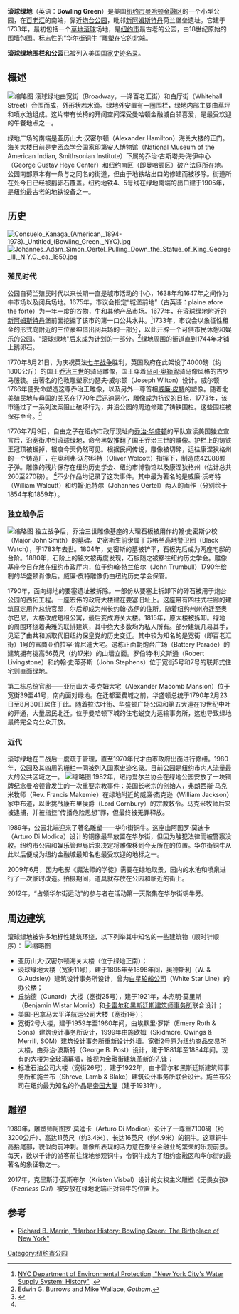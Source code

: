 {{Infobox NRHP | name =滚球绿地围栏和公园
  | nrhp_type = 
  | image = Wpdms_20020923b_bowling_green_composite.jpg
  | location= [[纽约市|纽约市]][[百老汇|百老汇]]南端
  | coordinates = {{coord|40|42|18|N|74|0|49|W|region:US-NY_type:landmark|display=inline,title}}
  | built =1733年
 | added = 1980年4月9日<ref name="nris">{{NRISref|2008a}}</ref>
 | refnum=80002673
}}
'''滚球绿地'''（英语：'''Bowling Green'''）是美国[[纽约市|纽约市]][[曼哈顿金融区|曼哈顿金融区]]的一个小型公园，在[[百老汇|百老汇]]的南端，靠近[[炮台公园|炮台公园]]，毗邻[[新阿姆斯特丹|新阿姆斯特丹]]荷兰堡垒遗址。它建于1733年，最初包括一个[[草地滚球|草地滚球]]场地，是[[纽约市|纽约市]]最古老的公园，由18世纪原始的围墙包围。标志性的“[[华尔街铜牛|华尔街铜牛]] ”雕塑在它的北端。

'''滚球绿地围栏和公园'''已被列入美国[[国家史迹名录|国家史迹名录]]。

== 概述 ==
[[File:Bowling_Green_fountain_New_York_City_2014.jpeg|缩略图]]
滚球绿地由宽街（Broadway，一译百老汇街）和白厅街（Whitehall Street）合围而成，外形状若水滴。绿地外安置有一圈围栏，绿地内部主要由草坪和喷水池组成。这片带有长椅的开阔空间深受曼哈顿金融城白领喜爱，是最受欢迎的午餐地点之一。

绿地广场的南端是亚历山大·汉密尔顿（Alexander Hamilton）海关大楼的正门。海关大楼目前是史密森学会国家印第安人博物馆（National Museum of the American Indian, Smithsonian Institute）下属的乔治·古斯塔夫·海伊中心（George Gustav Heye Center）和纽约南区（即曼哈顿区）破产法庭所在地。公园南部原本有一条与之同名的街道，但由于地铁站出口的修建而被移除。街道所在处今日已经被鹅卵石覆盖。纽约地铁4、5号线在绿地南端的出口建于1905年，是纽约最古老的地铁设备之一。

==历史==
[[File:Consuelo_Kanaga_(American,_1894-1978)._Untitled_(Bowling_Green,_NYC).jpg|thumb]]
[[File:Johannes_Adam_Simon_Oertel_Pulling_Down_the_Statue_of_King_George_III,_N.Y.C._ca._1859.jpg|left]]

===殖民时代===
公园自荷兰殖民时代以来长期一直是城市活动的中心，1638年和1647年之间作为牛市场以及阅兵场地。1675年，市议会指定“城堡前地”（古英语：plaine afore the forte）为一年一度的谷物，牛和其他产品市场。1677年，在滚球绿地附近的[[新阿姆斯特丹|新阿姆斯特丹]]堡前面挖掘了该市的第一口公共水井。<ref>[http://www.nyc.gov/html/dep/html/history.html NYC Department of Environmental Protection, "New York City's Water Supply System: History"] {{webarchive |url=https://web.archive.org/web/20061205063041/http://www.nyc.gov/html/dep/html/history.html |date=December 5, 2006 }}.</ref>1733年，市议会以象征性租金的形式向附近的三位豪绅借出阅兵场的一部分，以此开辟一个可供市民休憩和娱乐的公园。"滚球绿地"后来成为计划的一部分。<ref>Edwin G. Burrows and Mike Wallace, ''Gotham''.</ref>绿地周围的街道直到1744年才铺上鹅卵石。

1770年8月21日，为庆祝英法[[七年战争|七年战争]]胜利，英国政府在此架设了4000磅（约1800公斤）的国王[[乔治三世|乔治三世]]的骑马雕像，国王穿着[[马可·奥勒留|马可·奥勒留]]骑马像风格的古罗马服装。由著名的伦敦雕塑家约瑟夫·威尔顿（Joseph Wilton）设计。威尔顿1766年便受命塑造这尊乔治王雕像，以及另外一尊首相[[威廉·皮特_(查塔姆伯爵)|威廉·皮特]]的塑像。随着北美殖民地与母国的关系在1770年后迅速恶化，雕像成为抗议的目标，1773年，该市通过了一系列法案阻止破坏行为，并沿公园的周边修建了铸铁围栏。这些围栏被保存至今。<ref name=nym>{{cite news|url=http://nymag.com/arts/books/features/robert-sullivan-my-american-revolution-2012-9/|title=Permanent Revolution|publisher=''New York'' magazine|date=2012-09-10|accessdate=2016-12-15|archive-date=2014-04-08|archive-url=https://web.archive.org/web/20140408213414/http://nymag.com/arts/books/features/robert-sullivan-my-american-revolution-2012-9/|dead-url=no}}</ref>

1776年7月9日，自由之子在纽约市政厅现址向[[乔治·华盛顿|乔治·华盛顿]]的军队宣读美国独立宣言后，沿宽街冲到滚球绿地，命令黑奴推翻了国王乔治三世的雕像。护栏上的铸铁王冠顶被锯掉，锯痕今天仍然可见。根据民间传说，雕像被切碎，运往康涅狄格州的一个铸造厂，在奥利弗·沃尔科特（Oliver Wolcott）指挥下，制造成42088颗子弹。雕像的残片保存在纽约历史学会、纽约市博物馆以及康涅狄格州（估计总共260至270磅）。
<ref name=nym/>不少作品均记录了这次事件。其中最为著名的是威廉·沃考特（William Walcutt）和约翰·厄特尔（Johannes Oertel）两人的画作（分别绘于1854年和1859年）。

=== 独立战争后 ===
[[File:Bowling_Green_NYC_1918.jpg|缩略图]]
独立战争后，乔治三世雕像基座的大理石板被用作约翰·史密斯少校（Major John Smith）的墓碑。史密斯生前隶属于苏格兰高地警卫团（Black Watch），于1783年去世。1804年，史密斯的墓被铲平，石板先后成为两座宅邸的台阶。1880年，石阶上的铭文被再度发现，石板随之被移往纽约历史学会。雕像基座今日存放在纽约市政厅内，位于约翰·特兰伯尔（John Trumbull）1790年绘制的华盛顿肖像后。威廉·皮特雕像仍由纽约历史学会保管。

1790年，面向绿地的要塞遗址被拆除。一部份从要塞上拆卸下的碎石被用于炮台公园的西拓工程。一座宏伟的政府大楼建在要塞旧址上。这座带有四柱式柱廊的建筑原定用作总统官邸，尔后却成为州长约翰·杰伊的住所。随着纽约州州府迁至奥尔巴尼，大楼改成短租公寓，最后变成海关大楼。1815年，原大楼被拆卸。绿地的周围环绕着典雅的联排建筑，其中绝大多数均为私人所有。部分建筑几易其手，见证了由共和派取代旧纽约保皇党的历史变迁。其中较为知名的是宽街（即百老汇街）1号的富商亚伯拉罕·肯尼迪大宅。这栋正面朝炮台广场（Battery Parade）的建筑拥有挑高56英尺（约17米）的山墙立面。罗伯特·利文斯通（Robert Livingstone）和约翰·史蒂芬斯（John Stephens）位于宽街5号和7号的联邦式住宅则直面绿地。

第二栋总统官邸——亚历山大·麦克姆大宅（Alexander Macomb Mansion）位于宽街39至41号，南向面对绿地。在迁都至费城之前，华盛顿总统于1790年2月23日至8月30日居住于此。随着拉法叶街、华盛顿广场公园和第五大道在19世纪中叶的开通，大量居民北迁。位于曼哈顿下城的住宅蜕变为运输事务所，这也导致绿地最终完全向公众开放。

=== 近代 ===
滚球绿地在二战后一度疏于管理，直至1970年代才由市政府出面进行修缮。1980年，公园及其四周的栅栏一同被列入国家史迹名录。目前公园是纽约市内人流量最大的公共区域之一。
[[File:The_Custom_House,_New_York,_1799-1815.jpg|缩略图]]
1982年，纽约爱尔兰协会在绿地公园安放了一块铜牌纪念曼哈顿曾发生的一次重要宗教事件：美国长老宗的创始人，弗朗西斯·马克米牧师（Rev. Francis Makemie）在绿地附近的威廉·杰克逊（William Jackson）家中布道，以此挑战康布里侯爵（Lord Cornbury）的宗教敕令。马克米牧师后来被逮捕，并被指控“传播危险思想”罪，但最终被无罪释放。

1989年，公园北端迎来了著名雕塑——华尔街铜牛。这座由阿图罗·莫迪卡（Arturo Di Modica）设计的铜像最早放置在华尔街，但因为触犯法律而被警察没收。纽约市公园和娱乐管理局后来决定将雕像移到今天所在的位置。华尔街铜牛从此以后便成为纽约金融城最知名也最受欢迎的地标之一。

2009年6月，因为电影《魔法师的学徒》需要在绿地取景，园内的水池和喷泉进行了一次临时改造。拍摄期间，道具就存放在公园和临近的街上。

2012年，“占领华尔街运动”的参与者在活动第一天聚集在华尔街铜牛旁。

== 周边建筑 ==
滚球绿地被许多地标性建筑环绕，以下列举其中知名的一些建筑物（顺时针顺序）：
[[File:One_Broadway_May_2010.jpg|缩略图]]
* 亚历山大·汉密尔顿海关大楼（位于绿地正南）；
* 滚球绿地大楼（宽街11号），建于1895年至1898年间，奥德斯利（W. & G.Audsley）建筑设计事务所设计，曾为[[白星航運|白星轮船公司]]（White Star Line）的办公楼；
*丘纳德（Cunard）大楼（宽街25号），建于1921年，本杰明·莫里斯（Benjamin Wistar Morris）和[[卡雷尔和黑斯廷斯建筑师事务所|卡雷尔和黑斯廷斯建筑师事务所]]联合设计；
*美国-巴拿马太平洋航运公司大楼（宽街1号）；
*宽街2号大楼，建于1959年至1960年间，由埃默里·罗斯（Emery Roth & Sons）建筑设计事务所设计，1999年由施欧姆（Skidmore, Owings & Merrill, SOM）建筑设计事务所重新设计外墙。宽街2号原为纽约商品交易所大楼，由乔治·波斯特（George B. Post）设计，建于1881年至1884年间。现有的大楼为全玻璃幕墙，被视为金融街建筑革新的先锋；
*标准石油公司大楼（宽街26号），建于1922年，由卡雷尔和黑斯廷斯建筑师事务所和施兰布（Shreve, Lamb & Blake）建筑设计事务所联合设计。施兰布公司在纽约最为知名的作品是[[帝国大厦|帝国大厦]]（建于1931年）。

== 雕塑 ==
1989年，雕塑师阿图罗·莫迪卡（Arturo Di Modica）设计了一尊重7100磅（约3200公斤）、高达11英尺（约3.4米）、长达16英尺（约4.9米）的铜牛。这尊铜牛高抬尾部，貌似向前冲刺。雕像所表现的活力意在象征金融业的繁荣的乐观前景。每天，数以千计的游客前往绿地参观铜牛，令铜牛成为了纽约金融区和华尔街的最著名的象征物之一。

2017年，克里斯汀·瓦斯布尔（Kristen Visbal）设计的女权主义雕塑《无畏女孩》（''Fearless Girl''）被安放在绿地北端正对铜牛的位置上。

==参考==
{{Reflist|30em}}
*[https://web.archive.org/web/20110607002428/http://www.baycrossings.com/archives/2002/04_May/new_york_harbor_history.htm Richard B. Marrin,  "Harbor History: Bowling Green: The Birthplace of New York"]
[[Category:纽约市公园|Category:纽约市公园]]